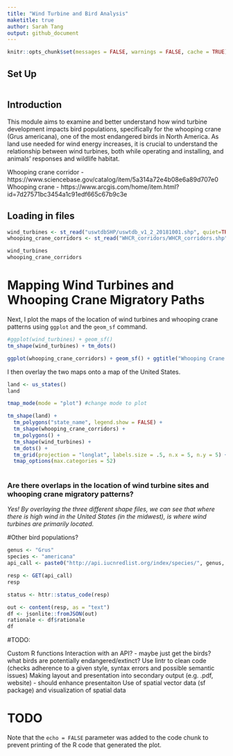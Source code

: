 ```yaml
---
title: "Wind Turbine and Bird Analysis"
maketitle: true
author: Sarah Tang
output: github_document
---
```


```r
knitr::opts_chunk$set(messages = FALSE, warnings = FALSE, cache = TRUE)
```

## Set Up
```r

```

## Introduction
This module aims to examine and better understand how wind turbine development impacts bird populations, specifically for the whooping crane (Grus americana), one of the most endangered birds in North America. As land use needed for wind energy increases, it is crucial to understand the relationship between wind turbines, both while operating and installing, and animals' responses and wildlife habitat.

Whooping crane corridor - https://www.sciencebase.gov/catalog/item/5a314a72e4b08e6a89d707e0
Whooping crane - https://www.arcgis.com/home/item.html?id=7d27571bc3454a1c91edf665c67b9c3e


## Loading in files
```r
wind_turbines <- st_read("uswtdbSHP/uswtdb_v1_2_20181001.shp", quiet=TRUE)
whooping_crane_corridors <- st_read("WHCR_corridors/WHCR_corridors.shp", quiet=TRUE)

wind_turbines
whooping_crane_corridors
```

# Mapping Wind Turbines and Whooping Crane Migratory Paths
Next, I plot the maps of the location of wind turbines and whooping crane patterns using `ggplot` and the `geom_sf` command.
```r
#ggplot(wind_turbines) + geom_sf()
tm_shape(wind_turbines) + tm_dots()
```
```r
ggplot(whooping_crane_corridors) + geom_sf() + ggtitle("Whooping Crane Migration Corridor")
```

I then overlay the two maps onto a map of the United States.
```r
land <- us_states()
land

tmap_mode(mode = "plot") #change mode to plot

tm_shape(land) +
  tm_polygons("state_name", legend.show = FALSE) +
  tm_shape(whooping_crane_corridors) +
  tm_polygons() +
  tm_shape(wind_turbines) +
  tm_dots() +
  tm_grid(projection = "longlat", labels.size = .5, n.x = 5, n.y = 5) +
  tmap_options(max.categories = 52)
  
```

### Are there overlaps in the location of wind turbine sites and whooping crane migratory patterns?
*Yes! By overlaying the three different shape files, we can see that where there is high wind in the United States (in the midwest), is where wind turbines are primarily located.*


#Other bird populations?

```r
genus <- "Grus"
species <- "americana"
api_call <- paste0("http://api.iucnredlist.org/index/species/", genus, "-", species, ".json")

resp <- GET(api_call)
resp

status <- httr::status_code(resp)

out <- content(resp, as = "text")
df <- jsonlite::fromJSON(out)
rationale <- df$rationale
df
```


#TODO:

Custom R functions
Interaction with an API? - maybe just get the birds? what birds are potentially endangered/extinct?
Use lintr to clean code (checks adherence to a given style, syntax errors and possible semantic issues)
Making layout and presentation into secondary output (e.g. .pdf, website) - should enhance presentaiton
Use of spatial vector data (sf package) and visualization of spatial data



# TODO
Note that the `echo = FALSE` parameter was added to the code chunk to prevent printing of the R code that generated the plot.
